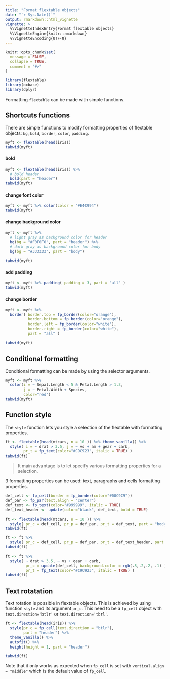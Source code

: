 ```yaml
---
title: "Format flextable objects"
date: "`r Sys.Date()`"
output: rmarkdown::html_vignette
vignette: >
  %\VignetteIndexEntry{Format flextable objects}
  %\VignetteEngine{knitr::rmarkdown}
  %\VignetteEncoding{UTF-8}
---
```


```r
knitr::opts_chunk$set(
  message = FALSE,
  collapse = TRUE,
  comment = "#>"
)
```

```r
library(flextable)
library(oxbase)
library(dplyr)
```


Formatting `flextable` can be made with simple functions. 


## Shortcuts functions

There are simple functions to modify formatting properties of flextable objects: `bg`, `bold`, `border`, `color`, `padding`.

```r
myft <- flextable(head(iris))
tabwid(myft)
```

#### bold

```r
myft <- flextable(head(iris)) %>% 
  # bold header
  bold(part = "header") 
tabwid(myft)
```

#### change font color

```r
myft <- myft %>% color(color = "#E4C994")
tabwid(myft)
```

#### change background color

```r
myft <- myft %>% 
  # light gray as background color for header
  bg(bg = "#F0F0F0", part = "header") %>% 
  # dark gray as background color for body
  bg(bg = "#333333", part = "body")

tabwid(myft)
```

#### add padding

```r
myft <- myft %>% padding( padding = 3, part = "all" )
tabwid(myft)
```

#### change border

```r
myft <- myft %>% 
  border( border.top = fp_border(color="orange"), 
          border.bottom = fp_border(color="orange"), 
          border.left = fp_border(color="white"), 
          border.right = fp_border(color="white"), 
          part = "all" )
  
tabwid(myft)
```


## Conditional formatting


Conditional formatting can be made by using the selector arguments.

```r
myft <- myft %>% 
  color(i = ~ Sepal.Length < 5 & Petal.Length > 1.3, 
        j = ~ Petal.Width + Species, 
        color="red") 
tabwid(myft)
```



## Function style

The `style` function lets you style a selection of the flextable with formatting properties.


```r
ft <- flextable(head(mtcars, n = 10 )) %>% theme_vanilla() %>% 
  style( i = ~ drat > 3.5, j = ~ vs + am + gear + carb, 
        pr_t = fp_text(color="#C9C923", italic = TRUE) )
tabwid(ft)
```

> It main advantage is to let specify various formatting properties for a selection. 

3 formatting properties can be used: text, paragraphs and cells formatting properties. 


```r
def_cell <- fp_cell(border = fp_border(color="#00C9C9"))
def_par <- fp_par(text.align = "center")
def_text <- fp_text(color="#999999", italic = TRUE)
def_text_header <- update(color="black", def_text, bold = TRUE)

ft <- flextable(head(mtcars, n = 10 )) %>% 
  style( pr_c = def_cell, pr_p = def_par, pr_t = def_text, part = "body")  
tabwid(ft)

ft <- ft %>% 
  style( pr_c = def_cell, pr_p = def_par, pr_t = def_text_header, part = "header")  
tabwid(ft)

ft <- ft %>% 
  style( ~ drat > 3.5, ~ vs + gear + carb, 
         pr_c = update(def_cell, background.color = rgb(.8,.2,.2, .1) ), 
         pr_t = fp_text(color="#C9C923", italic = TRUE) )
tabwid(ft)
```

## Text rotatation 

Text rotation is possible in flextable objects. This is achieved by using function `style` and its argument `pr_c`. This need to be a 
`fp_cell` object with `text.direction='btlr'` or `text.direction='tbrl'`.

```r
ft <- flextable(head(iris)) %>% 
  style(pr_c = fp_cell(text.direction = "btlr"), 
        part = "header") %>% 
  theme_vanilla() %>% 
  autofit() %>% 
  height(height = 1, part = "header")

tabwid(ft)
```

Note that it only works as expected when `fp_cell` is set 
with `vertical.align = "middle"` which is the default value 
of `fp_cell`. 




